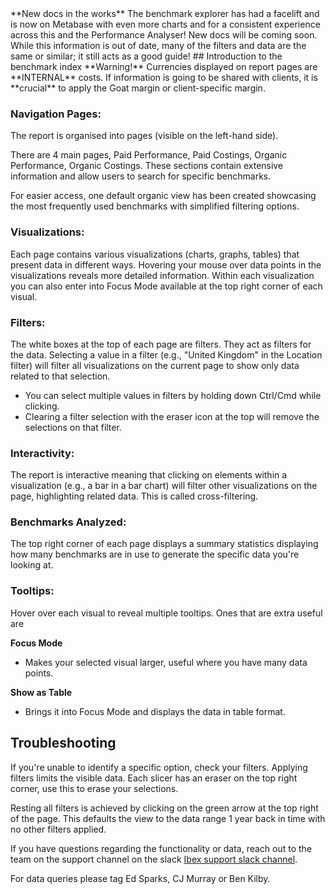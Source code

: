 
<Callout type="warning" emoji="⚙️"> 
    **New docs in the works** The benchmark explorer has had a facelift and is now on Metabase with even more charts and for a consistent experience across this and the Performance Analyser! New docs will be coming soon. While this information is out of date, many of the filters and data are the same or similar; it still acts as a good guide!     
</Callout>
## Introduction to the benchmark index
 
<Callout type="error" emoji="🛑">
  **Warning!** Currencies displayed on report pages are **INTERNAL** costs. If information is going to be shared with clients, it is **crucial** to apply the Goat margin or client-specific margin.
</Callout>

### Navigation Pages:

The report is organised into pages (visible on the left-hand side).

There are 4 main pages, Paid Performance, Paid Costings, Organic Performance, Organic Costings. These sections contain extensive information and allow users to search for specific benchmarks.

For easier access, one default organic view has been created showcasing the most frequently used benchmarks with simplified filtering options.

### Visualizations:

Each page contains various visualizations (charts, graphs, tables) that present data in different ways. Hovering your mouse over data points in the visualizations reveals more detailed information. Within each visualization you can also enter into Focus Mode available at the top right corner of each visual.

### Filters:

The white boxes at the top of each page are filters. They act as filters for the data. Selecting a value in a filter (e.g., "United Kingdom" in the Location filter) will filter all visualizations on the current page to show only data related to that selection.

*   You can select multiple values in filters by holding down Ctrl/Cmd while clicking.
*   Clearing a filter selection with the eraser icon at the top will remove the selections on that filter.

### Interactivity:

The report is interactive meaning that clicking on elements within a visualization (e.g., a bar in a bar chart) will filter other visualizations on the page, highlighting related data. This is called cross-filtering.

### Benchmarks Analyzed:

The top right corner of each page displays a summary statistics displaying how many benchmarks are in use to generate the specific data you're looking at.

### Tooltips:
Hover over each visual to reveal multiple tooltips. Ones that are extra useful are

**Focus Mode**
*   Makes your selected visual larger, useful where you have many data points.

**Show as Table**
*   Brings it into Focus Mode and displays the data in table format.

  

## Troubleshooting

If you're unable to identify a specific option, check your filters. Applying filters limits the visible data. Each slicer has an eraser on the top right corner, use this to erase your selections.


Resting all filters is achieved by clicking on the green arrow at the top right of the page. This defaults the view to the data range 1 year back in time with no other filters applied.
 
If you have questions regarding the functionality or data, reach out to the team on the support channel on the slack [Ibex support slack channel](https://thegoatagency.slack.com/archives/C089WQJ69LM).

For data queries please tag Ed Sparks, CJ Murray or Ben Kilby.  
